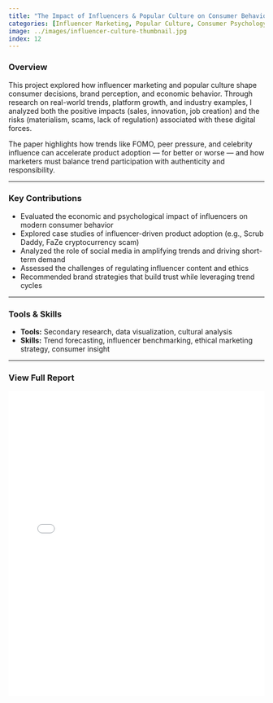 ```yaml
---
title: "The Impact of Influencers & Popular Culture on Consumer Behavior"
categories: [Influencer Marketing, Popular Culture, Consumer Psychology, Digital Trends, Strategy]
image: ../images/influencer-culture-thumbnail.jpg
index: 12
---
```


### Overview

This project explored how influencer marketing and popular culture shape consumer decisions, brand perception, and economic behavior. Through research on real-world trends, platform growth, and industry examples, I analyzed both the positive impacts (sales, innovation, job creation) and the risks (materialism, scams, lack of regulation) associated with these digital forces.

The paper highlights how trends like FOMO, peer pressure, and celebrity influence can accelerate product adoption — for better or worse — and how marketers must balance trend participation with authenticity and responsibility.

---

### Key Contributions

- Evaluated the economic and psychological impact of influencers on modern consumer behavior
- Explored case studies of influencer-driven product adoption (e.g., Scrub Daddy, FaZe cryptocurrency scam)
- Analyzed the role of social media in amplifying trends and driving short-term demand
- Assessed the challenges of regulating influencer content and ethics
- Recommended brand strategies that build trust while leveraging trend cycles

---

### Tools & Skills

- **Tools:** Secondary research, data visualization, cultural analysis  
- **Skills:** Trend forecasting, influencer benchmarking, ethical marketing strategy, consumer insight

---

### View Full Report

<iframe src="../docs/Influencers and the Popular Culture Effect On Our Economy.pdf" width="100%" height="600px" style="border: none;"></iframe>
